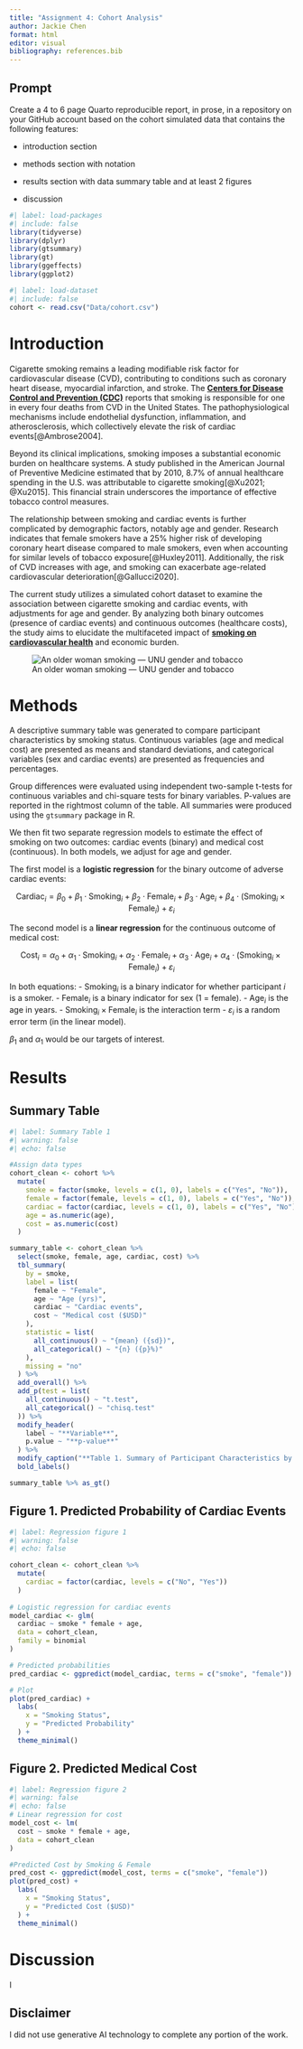 ```yaml
---
title: "Assignment 4: Cohort Analysis"
author: Jackie Chen
format: html
editor: visual
bibliography: references.bib
---
```


## Prompt

Create a 4 to 6 page Quarto reproducible report, in prose, in a repository on your GitHub account based on the cohort simulated data that contains the following features:

- introduction section 

- methods section with notation 

- results section with data summary table and at least 2 figures 

- discussion

```r
#| label: load-packages
#| include: false
library(tidyverse)
library(dplyr)
library(gtsummary)
library(gt)
library(ggeffects) 
library(ggplot2) 
```

```r
#| label: load-dataset
#| include: false
cohort <- read.csv("Data/cohort.csv")
```

# Introduction

Cigarette smoking remains a leading modifiable risk factor for cardiovascular disease (CVD), contributing to conditions such as coronary heart disease, myocardial infarction, and stroke. The [**Centers for Disease Control and Prevention (CDC)**](https://www.cdc.gov/tobacco/about/cigarettes-and-cardiovascular-disease.html?utm_source=chatgpt.com) reports that smoking is responsible for one in every four deaths from CVD in the United States. The pathophysiological mechanisms include endothelial dysfunction, inflammation, and atherosclerosis, which collectively elevate the risk of cardiac events[@Ambrose2004].

Beyond its clinical implications, smoking imposes a substantial economic burden on healthcare systems. A study published in the American Journal of Preventive Medicine estimated that by 2010, 8.7% of annual healthcare spending in the U.S. was attributable to cigarette smoking[@Xu2021; @Xu2015]. This financial strain underscores the importance of effective tobacco control measures.

The relationship between smoking and cardiac events is further complicated by demographic factors, notably age and gender. Research indicates that female smokers have a 25% higher risk of developing coronary heart disease compared to male smokers, even when accounting for similar levels of tobacco exposure[@Huxley2011]. Additionally, the risk of CVD increases with age, and smoking can exacerbate age-related cardiovascular deterioration[@Gallucci2020].

The current study utilizes a simulated cohort dataset to examine the association between cigarette smoking and cardiac events, with adjustments for age and gender. By analyzing both binary outcomes (presence of cardiac events) and continuous outcomes (healthcare costs), the study aims to elucidate the multifaceted impact of [**smoking on cardiovascular health**](https://www.thetimes.com/life-style/health-fitness/article/french-paradox-diet-food-france-f28c7pnnl?utm_source=chatgpt.com&region=global) and economic burden.

![An older woman smoking — UNU gender and tobacco](images/old_lady_smoking.png)

# Methods

A descriptive summary table was generated to compare participant characteristics by smoking status. Continuous variables (age and medical cost) are presented as means and standard deviations, and categorical variables (sex and cardiac events) are presented as frequencies and percentages.

Group differences were evaluated using independent two-sample t-tests for continuous variables and chi-square tests for binary variables. P-values are reported in the rightmost column of the table. All summaries were produced using the `gtsummary` package in R.

We then fit two separate regression models to estimate the effect of smoking on two outcomes: cardiac events (binary) and medical cost (continuous). In both models, we adjust for age and gender.

The first model is a **logistic regression** for the binary outcome of adverse cardiac events:

$$
\text{Cardiac}_i = \beta_0 + \beta_1 \cdot \text{Smoking}_i + \beta_2 \cdot \text{Female}_i + \beta_3 \cdot \text{Age}_i + \beta_4 \cdot (\text{Smoking}_i \times \text{Female}_i) + \varepsilon_i
$$

The second model is a **linear regression** for the continuous outcome of medical cost:

$$
\text{Cost}_i = \alpha_0 + \alpha_1 \cdot \text{Smoking}_i + \alpha_2 \cdot \text{Female}_i + \alpha_3 \cdot \text{Age}_i + \alpha_4 \cdot (\text{Smoking}_i \times \text{Female}_i) + \varepsilon_i
$$

In both equations: - $\text{Smoking}_i$ is a binary indicator for whether participant *i* is a smoker. - $\text{Female}_i$ is a binary indicator for sex (1 = female). - $\text{Age}_i$ is the age in years. - $\text{Smoking}_i \times \text{Female}_i$ is the interaction term - $\varepsilon_i$ is a random error term (in the linear model).

$\beta_1$ and $\alpha_1$ would be our targets of interest.

# Results

## Summary Table

```r
#| label: Summary Table 1
#| warning: false 
#| echo: false 

#Assign data types
cohort_clean <- cohort %>%
  mutate(
    smoke = factor(smoke, levels = c(1, 0), labels = c("Yes", "No")),
    female = factor(female, levels = c(1, 0), labels = c("Yes", "No")),
    cardiac = factor(cardiac, levels = c(1, 0), labels = c("Yes", "No")),
    age = as.numeric(age),
    cost = as.numeric(cost)
  )

summary_table <- cohort_clean %>%
  select(smoke, female, age, cardiac, cost) %>%
  tbl_summary(
    by = smoke,
    label = list(
      female ~ "Female",
      age ~ "Age (yrs)",
      cardiac ~ "Cardiac events",
      cost ~ "Medical cost ($USD)"
    ),
    statistic = list(
      all_continuous() ~ "{mean} ({sd})",
      all_categorical() ~ "{n} ({p}%)"
    ),
    missing = "no"
  ) %>%
  add_overall() %>%
  add_p(test = list(
    all_continuous() ~ "t.test",
    all_categorical() ~ "chisq.test"
  )) %>%
  modify_header(
    label ~ "**Variable**",
    p.value ~ "**p-value**"
  ) %>%
  modify_caption("**Table 1. Summary of Participant Characteristics by Smoking Status**") %>%
  bold_labels()

summary_table %>% as_gt()

```

## Figure 1. Predicted Probability of Cardiac Events

```r
#| label: Regression figure 1
#| warning: false 
#| echo: false 

cohort_clean <- cohort_clean %>%
  mutate(
    cardiac = factor(cardiac, levels = c("No", "Yes"))  
  )
         
# Logistic regression for cardiac events
model_cardiac <- glm(
  cardiac ~ smoke * female + age,
  data = cohort_clean,
  family = binomial
)

# Predicted probabilities
pred_cardiac <- ggpredict(model_cardiac, terms = c("smoke", "female"))

# Plot
plot(pred_cardiac) +
  labs(
    x = "Smoking Status",
    y = "Predicted Probability"
  ) +
  theme_minimal()
```

## Figure 2. Predicted Medical Cost

```r
#| label: Regression figure 2
#| warning: false 
#| echo: false 
# Linear regression for cost
model_cost <- lm(
  cost ~ smoke * female + age,
  data = cohort_clean
)

#Predicted Cost by Smoking & Female
pred_cost <- ggpredict(model_cost, terms = c("smoke", "female"))
plot(pred_cost) +
  labs(
    x = "Smoking Status",
    y = "Predicted Cost ($USD)"
  ) +
  theme_minimal()
```

# Discussion

I

## Disclaimer

I did not use generative AI technology to complete any portion of the work.
